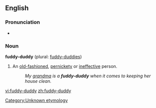 == English ==
=== Pronunciation ===
*{{audio|en-us-fuddy-duddy.ogg|Audio (US)}}
=== Noun ===
'''fuddy-duddy''' (plural: [[fuddy-duddies]])

# An [[old-fashioned]], [[pernickety]] or [[ineffective]] person.
#: ''My [[grandma]] is a '''fuddy-duddy''' when it comes to keeping her house clean.''

[[Category:Unknown etymology]]<!--SOED-->

[[vi:fuddy-duddy]]
[[zh:fuddy-duddy]]